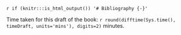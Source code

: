 `r if (knitr:::is_html_output()) '# Bibliography {-}'`

Time taken for this draft of the book: `r round(difftime(Sys.time(), timeDraft, units='mins'), digits=2)` minutes. 



